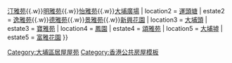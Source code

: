 {{香港居屋屋苑
| district = 大埔區
| location1 = [[元洲仔]]
| estate1 = [[宏福苑]]{{.w}}[[汀雅苑]]{{.w}}[[明雅苑]]{{.w}}[[怡雅苑]]{{.w}}[[大埔廣場]]
| location2 = [[運頭塘]]
| estate2 = [[逸雅苑]]{{.w}}[[德雅苑]]{{.w}}[[景雅苑]]{{.w}}[[新興花園]]
| location3 = [[大埔頭]]
| estate3 = [[寶雅苑]]
| location4 = [[鳳園谷|鳳園]]
| estate4 = [[頌雅苑]]
| location5 = [[大埔墟]]
| estate5 = [[富雅花園]]
}}
<includeonly>[[Category:大埔區居屋屋苑]]</includeonly>
<noinclude>[[Category:香港公共房屋模板]]</noinclude>